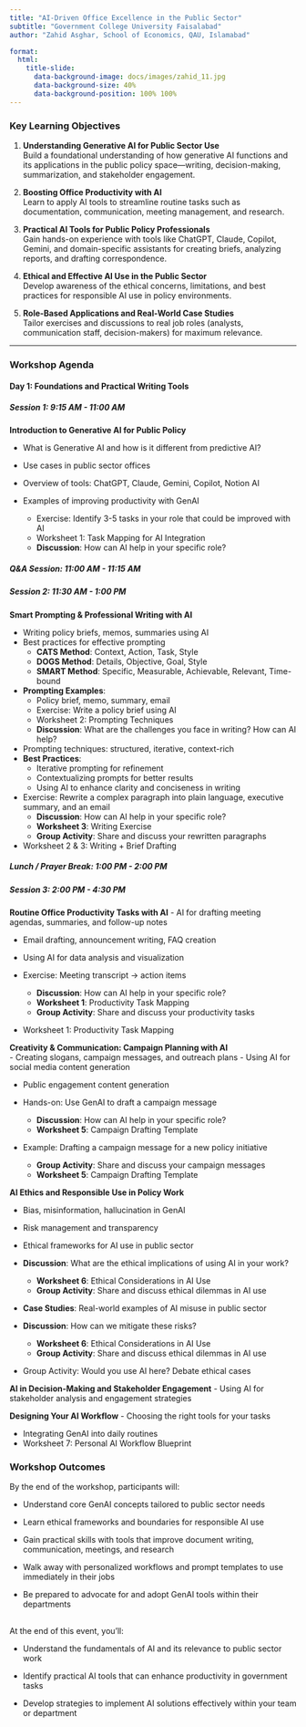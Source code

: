 ---
title: "AI-Driven Office Excellence in the Public Sector"
subtitle: "Government College University Faisalabad"  
author: "Zahid Asghar, School of Economics, QAU, Islamabad"

format: 
  html:
    title-slide:
      data-background-image: docs/images/zahid_11.jpg
      data-background-size: 40%
      data-background-position: 100% 100%
---


### [**Key Learning Objectives**]{.yellow}


1. **Understanding Generative AI for Public Sector Use**  
   Build a foundational understanding of how generative AI functions and its applications in the public policy space—writing, decision-making, summarization, and stakeholder engagement.

2. **Boosting Office Productivity with AI**  
   Learn to apply AI tools to streamline routine tasks such as documentation, communication, meeting management, and research.

3. **Practical AI Tools for Public Policy Professionals**  
   Gain hands-on experience with tools like ChatGPT, Claude, Copilot, Gemini, and domain-specific assistants for creating briefs, analyzing reports, and drafting correspondence.

4. **Ethical and Effective AI Use in the Public Sector**  
   Develop awareness of the ethical concerns, limitations, and best practices for responsible AI use in policy environments.

5. **Role-Based Applications and Real-World Case Studies**  
   Tailor exercises and discussions to real job roles (analysts, communication staff, decision-makers) for maximum relevance.

---

### **Workshop Agenda**

#### **Day 1: Foundations and Practical Writing Tools**

##### **Session 1: 9:15 AM - 11:00 AM** 

**Introduction to Generative AI for Public Policy** 

- What is Generative AI and how is it different from predictive AI? 

- Use cases in public sector offices 

- Overview of tools: ChatGPT, Claude, Gemini, Copilot, Notion AI 

- Examples of improving productivity with GenAI 
  - Exercise: Identify 3-5 tasks in your role that could be improved with AI 
  - Worksheet 1: Task Mapping for AI Integration 
  - **Discussion**: How can AI help in your specific role?


##### **Q&A Session: 11:00 AM - 11:15 AM**

##### **Session 2: 11:30 AM - 1:00 PM** 

**Smart Prompting & Professional Writing with AI** 

- Writing policy briefs, memos, summaries using AI 
- Best practices for effective prompting 
  - **CATS Method**: Context, Action, Task, Style 
  - **DOGS Method**: Details, Objective, Goal, Style 
  - **SMART Method**: Specific, Measurable, Achievable, Relevant, Time-bound  
- **Prompting Examples**:
  - Policy brief, memo, summary, email 
  - Exercise: Write a policy brief using AI 
  - Worksheet 2: Prompting Techniques 
  - **Discussion**: What are the challenges you face in writing? How can AI help? 
  

- Prompting techniques: structured, iterative, context-rich 
- **Best Practices**: 
  - Iterative prompting for refinement 
  - Contextualizing prompts for better results 
  - Using AI to enhance clarity and conciseness in writing 
  
- Exercise: Rewrite a complex paragraph into plain language, executive summary, and an email 
  - **Discussion**: How can AI help in your specific role? 
  - **Worksheet 3**: Writing Exercise 
  - **Group Activity**: Share and discuss your rewritten paragraphs 
  

- Worksheet 2 & 3: Writing + Brief Drafting

##### **Lunch / Prayer Break: 1:00 PM - 2:00 PM**

##### **Session 3: 2:00 PM - 4:30 PM** 

**Routine Office Productivity Tasks with AI** 
- AI for drafting meeting agendas, summaries, and follow-up notes 


- Email drafting, announcement writing, FAQ creation 
- Using AI for data analysis and visualization 

- Exercise: Meeting transcript → action items 
  - **Discussion**: How can AI help in your specific role? 
  - **Worksheet 1**: Productivity Task Mapping 
  - **Group Activity**: Share and discuss your productivity tasks 
  
- Worksheet 1: Productivity Task Mapping



**Creativity & Communication: Campaign Planning with AI**  
- Creating slogans, campaign messages, and outreach plans 
- Using AI for social media content generation 

- Public engagement content generation 

- Hands-on: Use GenAI to draft a campaign message 
  - **Discussion**: How can AI help in your specific role? 
  - **Worksheet 5**: Campaign Drafting Template

- Example: Drafting a campaign message for a new policy initiative 
  - **Group Activity**: Share and discuss your campaign messages 
  - **Worksheet 5**: Campaign Drafting Template

**AI Ethics and Responsible Use in Policy Work** 

- Bias, misinformation, hallucination in GenAI 

- Risk management and transparency 
- Ethical frameworks for AI use in public sector 
- **Discussion**: What are the ethical implications of using AI in your work? 
  - **Worksheet 6**: Ethical Considerations in AI Use 
  - **Group Activity**: Share and discuss ethical dilemmas in AI use 
- **Case Studies**: Real-world examples of AI misuse in public sector 
- **Discussion**: How can we mitigate these risks? 
  - **Worksheet 6**: Ethical Considerations in AI Use 
  - **Group Activity**: Share and discuss ethical dilemmas in AI use 
  
- Group Activity: Would you use AI here? Debate ethical cases


**AI in Decision-Making and Stakeholder Engagement** 
- Using AI for stakeholder analysis and engagement strategies 

**Designing Your AI Workflow**
- Choosing the right tools for your tasks 

- Integrating GenAI into daily routines
- Worksheet 7: Personal AI Workflow Blueprint



### **Workshop Outcomes**

By the end of the workshop, participants will:

- Understand core GenAI concepts tailored to public sector needs 

- Learn ethical frameworks and boundaries for responsible AI use 

- Gain practical skills with tools that improve document writing, communication, meetings, and research 

- Walk away with personalized workflows and prompt templates to use immediately in their jobs 

- Be prepared to advocate for and adopt GenAI tools within their departments 

## 
At the end of this event, you'll: 


- Understand the fundamentals of AI and its relevance to public sector work 

- Identify practical AI tools that can enhance productivity in government tasks 

- Develop strategies to implement AI solutions effectively within your team or department

